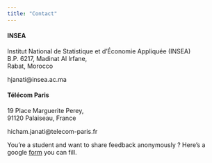 ```yaml
---
title: "Contact"
---
```


#### INSEA
Institut National de Statistique et d'Économie Appliquée (INSEA)  
B.P. 6217, Madinat Al Irfane,  
Rabat, Morocco

hjanati@insea.ac.ma

#### Télécom Paris
19 Place Marguerite Perey,  
91120 Palaiseau, France

hicham.janati@telecom-paris.fr

You're a student and want to share feedback anonymously ? Here's a google [form](https://forms.gle/u2EiHSAbS2itEuWaA) you can fill.